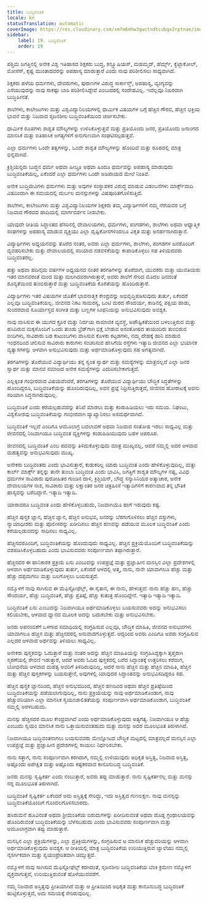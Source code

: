 ```yaml
---
title: ಬುದ್ಧಿವಂತಿಕೆ
locale: kn
statusTranslation: automatic
coverImage: https://res.cloudinary.com/xmfm6mhw3gwctndtcubgx2rptnae/image/upload/v1740337243/small_cover_educacion_fundamental_a051170f1c.webp
sidebar:
    label: 19. ಬುದ್ಧಿವಂತಿಕೆ
    order: 19
---
```

ಪಶ್ಚಿಮ ಜಗತ್ತಿನಲ್ಲಿ ಅನೇಕ ವಿಶ್ವ ಇತಿಹಾಸದ ಶಿಕ್ಷಕರು ಬುದ್ಧ, ಕನ್ಫ್ಯೂಷಿಯಸ್, ಮಹಮ್ಮದ್, ಹೆರ್ಮ್ಸ್, ಕ್ವೆಟ್ಜಾಕೋಲ್, ಮೋಸೆಸ್, ಕೃಷ್ಣ ಮುಂತಾದವರನ್ನು ಅಪಹಾಸ್ಯ ಮಾಡುತ್ತಾರೆ ಎಂದು ನಾವು ಪರಿಶೀಲಿಸಲು ಸಾಧ್ಯವಾಗಿದೆ.

ಶಿಕ್ಷಕರು ಹಳೆಯ ಧರ್ಮಗಳು, ದೇವರುಗಳು, ಪುರಾಣಗಳ ವಿರುದ್ಧ ಸಾರ್ಕಾಸ್ಮ್, ಅಪಹಾಸ್ಯ, ವ್ಯಂಗ್ಯವನ್ನು ಎಸೆಯುವುದನ್ನು ನಾವು ಸಾಕಷ್ಟು ಬಾರಿ ಪರಿಶೀಲಿಸಿದ್ದೇವೆ ಎಂಬುದರಲ್ಲಿ ಸಂದೇಹವಿಲ್ಲ. ಇವೆಲ್ಲವೂ ನಿಖರವಾಗಿ ಬುದ್ಧಿಹೀನತೆ.

ಶಾಲೆಗಳು, ಕಾಲೇಜುಗಳು ಮತ್ತು ವಿಶ್ವವಿದ್ಯಾನಿಲಯಗಳಲ್ಲಿ ಧಾರ್ಮಿಕ ವಿಷಯಗಳ ಬಗ್ಗೆ ಹೆಚ್ಚಿನ ಗೌರವ, ಹೆಚ್ಚಿನ ಭಕ್ತಿಯ ಭಾವನೆ ಮತ್ತು ನಿಜವಾದ ಸೃಜನಶೀಲ ಬುದ್ಧಿವಂತಿಕೆಯಿಂದ ಚರ್ಚಿಸಬೇಕು.

ಧಾರ್ಮಿಕ ರೂಪಗಳು ಶಾಶ್ವತ ಮೌಲ್ಯಗಳನ್ನು ಉಳಿಸಿಕೊಳ್ಳುತ್ತವೆ ಮತ್ತು ಪ್ರತಿಯೊಂದು ಜನರ, ಪ್ರತಿಯೊಂದು ಜನಾಂಗದ ಮಾನಸಿಕ ಮತ್ತು ಐತಿಹಾಸಿಕ ಅಗತ್ಯಗಳಿಗೆ ಅನುಗುಣವಾಗಿ ಸಂಘಟಿಸಲ್ಪಡುತ್ತವೆ.

ಎಲ್ಲಾ ಧರ್ಮಗಳು ಒಂದೇ ತತ್ವಗಳನ್ನು, ಒಂದೇ ಶಾಶ್ವತ ಮೌಲ್ಯಗಳನ್ನು ಹೊಂದಿವೆ ಮತ್ತು ರೂಪದಲ್ಲಿ ಮಾತ್ರ ಭಿನ್ನವಾಗಿವೆ.

ಕ್ರಿಶ್ಚಿಯನ್ನರು ಬುದ್ಧನ ಧರ್ಮ ಅಥವಾ ಹೀಬ್ರೂ ಅಥವಾ ಹಿಂದೂ ಧರ್ಮವನ್ನು ಅಪಹಾಸ್ಯ ಮಾಡುವುದು ಬುದ್ಧಿವಂತಿಕೆಯಲ್ಲ, ಏಕೆಂದರೆ ಎಲ್ಲಾ ಧರ್ಮಗಳು ಒಂದೇ ಅಡಿಪಾಯದ ಮೇಲೆ ನಿಂತಿವೆ.

ಅನೇಕ ಬುದ್ಧಿಜೀವಿಗಳು ಧರ್ಮಗಳು ಮತ್ತು ಅವುಗಳ ಸಂಸ್ಥಾಪಕರ ವಿರುದ್ಧ ಮಾಡುವ ವಿಡಂಬನೆಗಳು ಮಾರ್ಕ್ಸ್‌ವಾದಿ ವಿಷದಿಂದಾಗಿ ಈ ಸಮಯದಲ್ಲಿ ದುರ್ಬಲ ಮನಸ್ಸುಗಳನ್ನು ವಿಷಪೂರಿತಗೊಳಿಸುತ್ತಿದೆ.

ಶಾಲೆಗಳು, ಕಾಲೇಜುಗಳು ಮತ್ತು ವಿಶ್ವವಿದ್ಯಾನಿಲಯಗಳ ಶಿಕ್ಷಕರು ತಮ್ಮ ವಿದ್ಯಾರ್ಥಿಗಳಿಗೆ ನಮ್ಮ ನೆರೆಯವರ ಬಗ್ಗೆ ನಿಜವಾದ ಗೌರವದ ಹಾದಿಯಲ್ಲಿ ಮಾರ್ಗದರ್ಶನ ನೀಡಬೇಕು.

ಯಾವುದೇ ರೀತಿಯ ಸಿದ್ಧಾಂತದ ಹೆಸರಿನಲ್ಲಿ ದೇವಾಲಯಗಳು, ಧರ್ಮಗಳು, ಪಂಗಡಗಳು, ಶಾಲೆಗಳು ಅಥವಾ ಆಧ್ಯಾತ್ಮಿಕ ಸಂಘಗಳನ್ನು ಅಪಹಾಸ್ಯ ಮಾಡುವ ವ್ಯಕ್ತಿಯು ಎಲ್ಲಾ ದೃಷ್ಟಿಕೋನಗಳಿಂದಲೂ ವಿಕೃತ ಮತ್ತು ಅನರ್ಹನಾಗಿರುತ್ತಾನೆ.

ವಿದ್ಯಾರ್ಥಿಗಳು ಅಧ್ಯಯನವನ್ನು ತೊರೆದ ನಂತರ, ಅವರು ಎಲ್ಲಾ ಧರ್ಮಗಳು, ಶಾಲೆಗಳು, ಪಂಗಡಗಳ ಜನರೊಂದಿಗೆ ವ್ಯವಹರಿಸಬೇಕು ಮತ್ತು ದೇವಾಲಯದಲ್ಲಿ ಸರಿಯಾದ ನಡವಳಿಕೆಯನ್ನು ಕಾಪಾಡಿಕೊಳ್ಳಲು ಸಹ ತಿಳಿಯದವರು ಬುದ್ಧಿವಂತರಲ್ಲ.

ಹತ್ತು ಅಥವಾ ಹದಿನೈದು ವರ್ಷಗಳ ಅಧ್ಯಯನದ ನಂತರ ತರಗತಿಗಳನ್ನು ತೊರೆದಾಗ, ಯುವಕರು ಮತ್ತು ಯುವತಿಯರು ಇತರ ಮಾನವರಂತೆ ಮಂದ ಮತ್ತು ಮಲಗಿದವರಾಗಿರುತ್ತಾರೆ, ಅವರು ಶಾಲೆಗೆ ಸೇರಿದ ಮೊದಲ ದಿನದಂತೆ ಶೂನ್ಯತೆಯಿಂದ ತುಂಬಿರುತ್ತಾರೆ ಮತ್ತು ಬುದ್ಧಿವಂತಿಕೆಯ ಕೊರತೆಯನ್ನು ಹೊಂದಿರುತ್ತಾರೆ.

ವಿದ್ಯಾರ್ಥಿಗಳು ಇತರ ವಿಷಯಗಳ ಜೊತೆಗೆ ಭಾವನಾತ್ಮಕ ಕೇಂದ್ರವನ್ನು ಅಭಿವೃದ್ಧಿಪಡಿಸುವುದು ತುರ್ತು, ಏಕೆಂದರೆ ಎಲ್ಲವೂ ಬುದ್ಧಿವಂತಿಕೆಯಲ್ಲ. ಜೀವನದ ನಿಕಟ ಸಾಮರಸ್ಯ, ಒಂಟಿ ಮರದ ಸೌಂದರ್ಯ, ಕಾಡಿನಲ್ಲಿ ಪಕ್ಷಿಯ ಹಾಡು, ಸುಂದರವಾದ ಸೂರ್ಯಾಸ್ತದ ಸಂಗೀತ ಮತ್ತು ಬಣ್ಣಗಳ ಸಿಂಫನಿಯನ್ನು ಅನುಭವಿಸುವುದು ಅವಶ್ಯಕ.

ನಾವು ವಾಸಿಸುವ ಈ ಯುಗದ ಕ್ರೂರ ಮತ್ತು ನಿರ್ದಯ ಸಾಮಾಜಿಕ ವ್ಯವಸ್ಥೆ, ಅಪೌಷ್ಟಿಕತೆಯಿಂದ ಬಳಲುತ್ತಿರುವ ಮತ್ತು ಹಸಿದಿರುವ ಮಕ್ಕಳೊಂದಿಗೆ ಒಂದು ತುಂಡು ಬ್ರೆಡ್‌ಗಾಗಿ ಭಿಕ್ಷೆ ಬೇಡುವ ಅಸಂತೋಷದ ತಾಯಂದಿರು ತುಂಬಿರುವ ಬೀದಿಗಳು, ಸಾವಿರಾರು ಬಡ ಕುಟುಂಬಗಳು ವಾಸಿಸುವ ಕೊಳಕು ಕಟ್ಟಡಗಳು, ನಮ್ಮ ದೇಹಕ್ಕೆ ಹಾನಿ ಮಾಡುವ ಇಂಧನದಿಂದ ಚಲಿಸುವ ಸಾವಿರಾರು ಕಾರುಗಳು ಸಂಚರಿಸುವ ಹೇಸಿಗೆಯ ರಸ್ತೆಗಳು ಇತ್ಯಾದಿ ಜೀವನದ ಎಲ್ಲಾ ಭಯಾನಕ ವ್ಯತ್ಯಾಸಗಳನ್ನು ಆಳವಾಗಿ ಅನುಭವಿಸುವುದು ಮತ್ತು ಅರ್ಥಮಾಡಿಕೊಳ್ಳುವುದು ಸಹ ಅಗತ್ಯವಾಗಿದೆ.

ತರಗತಿಗಳನ್ನು ತೊರೆಯುವ ವಿದ್ಯಾರ್ಥಿಯು ತನ್ನ ಸ್ವಂತ ಸ್ವಾರ್ಥ ಮತ್ತು ಸಮಸ್ಯೆಗಳನ್ನು ಮಾತ್ರವಲ್ಲದೆ ಎಲ್ಲಾ ಜನರ ಸ್ವಾರ್ಥ ಮತ್ತು ಮಾನವ ಸಮಾಜದ ಅನೇಕ ಸಮಸ್ಯೆಗಳನ್ನು ಎದುರಿಸಬೇಕಾಗುತ್ತದೆ.

ಎಲ್ಲಕ್ಕಿಂತ ಗಂಭೀರವಾದ ವಿಷಯವೆಂದರೆ, ತರಗತಿಗಳನ್ನು ತೊರೆಯುವ ವಿದ್ಯಾರ್ಥಿಯು ಬೌದ್ಧಿಕ ಸಿದ್ಧತೆಗಳನ್ನು ಹೊಂದಿದ್ದರೂ, ಬುದ್ಧಿವಂತಿಕೆಯನ್ನು ಹೊಂದಿರುವುದಿಲ್ಲ, ಅವನ ಪ್ರಜ್ಞೆ ನಿದ್ರಿಸುತ್ತಿರುತ್ತದೆ, ಜೀವನದ ಹೋರಾಟಕ್ಕೆ ಅವನು ಸರಿಯಾಗಿ ಸಿದ್ಧನಾಗಿರುವುದಿಲ್ಲ.

ಬುದ್ಧಿವಂತಿಕೆ ಎಂದು ಕರೆಯಲ್ಪಡುವದನ್ನು ತನಿಖೆ ಮಾಡಲು ಮತ್ತು ಕಂಡುಹಿಡಿಯಲು ಇದು ಸಮಯ. ನಿಘಂಟು, ವಿಶ್ವಕೋಶವು ಬುದ್ಧಿವಂತಿಕೆಯನ್ನು ಗಂಭೀರವಾಗಿ ವ್ಯಾಖ್ಯಾನಿಸಲು ಅಸಮರ್ಥವಾಗಿದೆ.

ಬುದ್ಧಿವಂತಿಕೆ ಇಲ್ಲದೆ ಎಂದಿಗೂ ಆಮೂಲಾಗ್ರ ಬದಲಾವಣೆ ಅಥವಾ ನಿಜವಾದ ಸಂತೋಷ ಇರಲು ಸಾಧ್ಯವಿಲ್ಲ ಮತ್ತು ಜೀವನದಲ್ಲಿ ನಿಜವಾಗಿಯೂ ಬುದ್ಧಿವಂತ ವ್ಯಕ್ತಿಗಳನ್ನು ಕಂಡುಹಿಡಿಯುವುದು ಬಹಳ ಅಪರೂಪ.

ಜೀವನದಲ್ಲಿ ಬುದ್ಧಿವಂತಿಕೆ ಎಂಬ ಪದವನ್ನು ತಿಳಿದುಕೊಳ್ಳುವುದು ಮಾತ್ರ ಮುಖ್ಯವಲ್ಲ, ಆದರೆ ನಮ್ಮಲ್ಲಿ ಅದರ ಆಳವಾದ ಮಹತ್ವವನ್ನು ಅನುಭವಿಸುವುದು ಮುಖ್ಯ.

ಅನೇಕರು ಬುದ್ಧಿವಂತರು ಎಂದು ಭಾವಿಸುತ್ತಾರೆ, ಕುಡುಕರಿಲ್ಲ ಯಾರು ಬುದ್ಧಿವಂತ ಎಂದು ಹೇಳಿಕೊಳ್ಳುವುದಿಲ್ಲ, ಮತ್ತು ಕಾರ್ಲ್ ಮಾರ್ಕ್ಸ್ ತನ್ನನ್ನು ತಾನೇ ತುಂಬಾ ಬುದ್ಧಿವಂತ ಎಂದು ಭಾವಿಸಿ, ಜಗತ್ತಿಗೆ ಶಾಶ್ವತ ಮೌಲ್ಯಗಳ ನಷ್ಟ, ವಿವಿಧ ಧರ್ಮಗಳ ಸಾವಿರಾರು ಪುರೋಹಿತರ ಗುಂಡಿನ ದಾಳಿ, ಕ್ರಿಶ್ಚಿಯನ್, ಬೌದ್ಧ ಸನ್ಯಾಸಿನಿಯರ ಅತ್ಯಾಚಾರ, ಅನೇಕ ದೇವಾಲಯಗಳ ನಾಶ, ಸಾವಿರಾರು ಮತ್ತು ಲಕ್ಷಾಂತರ ಜನರ ಚಿತ್ರಹಿಂಸೆ ಇತ್ಯಾದಿಗಳಿಗೆ ಕಾರಣವಾದ ತನ್ನ ಭೌತಿಕ ಹಾಸ್ಯವನ್ನು ಬರೆದಿದ್ದಾನೆ. ಇತ್ಯಾದಿ ಇತ್ಯಾದಿ.

ಯಾರಾದರೂ ಬುದ್ಧಿವಂತ ಎಂದು ಹೇಳಿಕೊಳ್ಳಬಹುದು, ನಿಜವಾಗಿಯೂ ಹಾಗೆ ಇರುವುದು ಕಷ್ಟ.

ಹೆಚ್ಚಿನ ಪುಸ್ತಕ ಜ್ಞಾನ, ಹೆಚ್ಚಿನ ಜ್ಞಾನ, ಹೆಚ್ಚಿನ ಅನುಭವ, ಜನರನ್ನು ಬೆರಗುಗೊಳಿಸಲು ಹೆಚ್ಚಿನ ವಸ್ತುಗಳು, ನ್ಯಾಯಾಧೀಶರು ಮತ್ತು ಪೊಲೀಸರನ್ನು ಖರೀದಿಸಲು ಹೆಚ್ಚಿನ ಹಣವನ್ನು ಪಡೆಯುವ ಮೂಲಕ ಬುದ್ಧಿವಂತಿಕೆ ಎಂದು ಕರೆಯಲ್ಪಡುವದನ್ನು ಸಾಧಿಸಲು ಸಾಧ್ಯವಿಲ್ಲ.

ಹೆಚ್ಚಿನದರೊಂದಿಗೆ, ಬುದ್ಧಿವಂತಿಕೆಯನ್ನು ಹೊಂದುವುದು ಸಾಧ್ಯವಿಲ್ಲ. ಹೆಚ್ಚಿನ ಪ್ರಕ್ರಿಯೆಯೊಂದಿಗೆ ಬುದ್ಧಿವಂತಿಕೆಯನ್ನು ವಶಪಡಿಸಿಕೊಳ್ಳಬಹುದು ಎಂದು ಭಾವಿಸುವವರು ಸಂಪೂರ್ಣವಾಗಿ ತಪ್ಪಾಗಿರುತ್ತಾರೆ.

ಹೆಚ್ಚಿನದರ ಈ ಹಾನಿಕಾರಕ ಪ್ರಕ್ರಿಯೆ ಏನು ಎಂಬುದನ್ನು ಉಪಪ್ರಜ್ಞೆ ಮತ್ತು ಪ್ರಜ್ಞಾಹೀನ ಮನಸ್ಸಿನ ಎಲ್ಲಾ ಪ್ರದೇಶಗಳಲ್ಲಿ ಆಳವಾಗಿ ಅರ್ಥಮಾಡಿಕೊಳ್ಳುವುದು ತುರ್ತು, ಏಕೆಂದರೆ ಆಳದಲ್ಲಿ ಆತ್ಮ, ನಾನು, ನಾನೇ ಯಾವಾಗಲೂ ಹೆಚ್ಚು ಮತ್ತು ಹೆಚ್ಚು ದಪ್ಪವಾಗಲು ಮತ್ತು ಬಲಗೊಳ್ಳಲು ಬಯಸುತ್ತದೆ.

ನಮ್ಮೊಳಗೆ ನಾವು ಸಾಗಿಸುವ ಈ ಮೆಫಿಸ್ಟೋಫೆಲ್ಸ್, ಈ ಸೈತಾನ, ಈ ನಾನು, ಹೇಳುತ್ತದೆ: ನಾನು ಹೆಚ್ಚು ಹಣ, ಹೆಚ್ಚು ಸೌಂದರ್ಯ, ಹೆಚ್ಚು ಬುದ್ಧಿವಂತಿಕೆ, ಹೆಚ್ಚು ಪ್ರತಿಷ್ಠೆ, ಹೆಚ್ಚು ಕುತಂತ್ರ ಹೊಂದಿದ್ದೇನೆ. ಇತ್ಯಾದಿ ಇತ್ಯಾದಿ ಇತ್ಯಾದಿ.

ಬುದ್ಧಿವಂತಿಕೆ ಏನು ಎಂಬುದನ್ನು ನಿಜವಾಗಿಯೂ ಅರ್ಥಮಾಡಿಕೊಳ್ಳಲು ಬಯಸುವವರು ಅದನ್ನು ಅನುಭವಿಸಲು ಕಲಿಯಬೇಕು, ಆಳವಾದ ಧ್ಯಾನದ ಮೂಲಕ ಅದನ್ನು ಬದುಕಬೇಕು ಮತ್ತು ಅನುಭವಿಸಬೇಕು.

ಜನರು ಅಪನಂಬಿಕೆಗೆ ಒಳಗಾದ ಸಮಾಧಿಯಲ್ಲಿ ಸಂಗ್ರಹಿಸುವ ಎಲ್ಲವೂ, ಬೌದ್ಧಿಕ ಮಾಹಿತಿ, ಜೀವನದ ಅನುಭವಗಳು ಯಾವಾಗಲೂ ಹೆಚ್ಚಿನ ಮತ್ತು ಹೆಚ್ಚಿನದರಲ್ಲಿ ಅನುವಾದಗೊಳ್ಳುತ್ತದೆ. ಆದ್ದರಿಂದ ಅವರು ಎಂದಿಗೂ ಅವರು ಸಂಗ್ರಹಿಸುವ ಎಲ್ಲದರ ಆಳವಾದ ಅರ್ಥವನ್ನು ತಿಳಿಯಲು ಸಾಧ್ಯವಿಲ್ಲ.

ಅನೇಕರು ಪುಸ್ತಕವನ್ನು ಓದುತ್ತಾರೆ ಮತ್ತು ನಂತರ ಅದನ್ನು ಹೆಚ್ಚಿನ ಮಾಹಿತಿಯನ್ನು ಸಂಗ್ರಹಿಸಿದ್ದಕ್ಕಾಗಿ ತೃಪ್ತರಾಗಿ ಸ್ಮರಣೆಯಲ್ಲಿ ಠೇವಣಿ ಇಡುತ್ತಾರೆ, ಆದರೆ ಅವರು ಓದಿದ ಪುಸ್ತಕದಲ್ಲಿ ಬರೆದ ಸಿದ್ಧಾಂತಕ್ಕೆ ಉತ್ತರಿಸಲು ಕರೆದಾಗ, ಬೋಧನೆಯ ಆಳವಾದ ಮಹತ್ವ ಅವರಿಗೆ ತಿಳಿದಿರುವುದಿಲ್ಲ, ಆದರೆ ನಾನು ಹೆಚ್ಚಿನ ಮತ್ತು ಹೆಚ್ಚಿನ ಮಾಹಿತಿ, ಹೆಚ್ಚಿನ ಮತ್ತು ಹೆಚ್ಚಿನ ಪುಸ್ತಕಗಳನ್ನು ಬಯಸುತ್ತೇನೆ, ಅವುಗಳಲ್ಲಿ ಯಾವುದರ ಸಿದ್ಧಾಂತವನ್ನು ಅನುಭವಿಸದಿದ್ದರೂ ಸಹ.

ಹೆಚ್ಚಿನ ಪುಸ್ತಕ ಜ್ಞಾನದಿಂದ, ಹೆಚ್ಚಿನ ಅನುಭವದಿಂದ, ಹೆಚ್ಚಿನ ಹಣದಿಂದ ಅಥವಾ ಹೆಚ್ಚಿನ ಪ್ರತಿಷ್ಠೆಯಿಂದ ಬುದ್ಧಿವಂತಿಕೆಯನ್ನು ಪಡೆಯಲಾಗುವುದಿಲ್ಲ, ನಾನು ಪ್ರಕ್ರಿಯೆಯನ್ನು ನಾವು ಅರ್ಥಮಾಡಿಕೊಂಡಾಗ, ನಾವು ಹೆಚ್ಚುವರಿಯಾಗಿ ಎಲ್ಲಾ ಮಾನಸಿಕ ಸ್ವಯಂಚಾಲಿತತೆಯನ್ನು ಸಂಪೂರ್ಣವಾಗಿ ಅರ್ಥಮಾಡಿಕೊಂಡಾಗ, ಬುದ್ಧಿವಂತಿಕೆ ನಮ್ಮಲ್ಲಿ ಅರಳಬಹುದು.

ಮನಸ್ಸು ಹೆಚ್ಚಿನದರ ಮೂಲ ಕೇಂದ್ರವಾಗಿದೆ ಎಂದು ಅರ್ಥಮಾಡಿಕೊಳ್ಳುವುದು ಅತ್ಯಗತ್ಯ. ನಿಜವಾಗಿಯೂ ಆ ಹೆಚ್ಚು ಎಂಬುದು ಸ್ವಯಂ ಮಾನಸಿಕ ನಾನು ಒತ್ತಾಯಿಸುವಂತಹುದು ಮತ್ತು ಮನಸ್ಸು ಅದರ ಮೂಲಭೂತ ತಿರುಳಾಗಿದೆ.

ನಿಜವಾಗಿಯೂ ಬುದ್ಧಿವಂತನಾಗಲು ಬಯಸುವವರು ಮೇಲ್ನೋಟದ ಬೌದ್ಧಿಕ ಮಟ್ಟದಲ್ಲಿ ಮಾತ್ರವಲ್ಲದೆ ಮನಸ್ಸಿನ ಎಲ್ಲಾ ಉಪಪ್ರಜ್ಞೆ ಮತ್ತು ಪ್ರಜ್ಞಾಹೀನ ಪ್ರದೇಶಗಳಲ್ಲಿ ಸಾಯಲು ನಿರ್ಧರಿಸಬೇಕು.

ನಾನು ಸತ್ತಾಗ, ನಾನು ಸಂಪೂರ್ಣವಾಗಿ ಕರಗಿದಾಗ, ನಮ್ಮಲ್ಲಿ ಉಳಿಯುವುದು ಅಧಿಕೃತ ಅಸ್ತಿತ್ವ, ನಿಜವಾದ ಅಸ್ತಿತ್ವ, ಅಷ್ಟೊಂದು ಅಪೇಕ್ಷಿತ ಮತ್ತು ಅಷ್ಟೊಂದು ಕಷ್ಟಕರವಾದ ಕಾನೂನುಬದ್ಧ ಬುದ್ಧಿವಂತಿಕೆ.

ಜನರು ಮನಸ್ಸು ಸೃಷ್ಟಿಕರ್ತ ಎಂದು ನಂಬುತ್ತಾರೆ, ಅವರು ತಪ್ಪು ಮಾಡುತ್ತಾರೆ. ನಾನು ಸೃಷ್ಟಿಕರ್ತನಲ್ಲ ಮತ್ತು ಮನಸ್ಸು ನನ್ನ ಮೂಲಭೂತ ತಿರುಳಾಗಿದೆ.

ಬುದ್ಧಿವಂತಿಕೆ ಸೃಷ್ಟಿಕರ್ತ ಏಕೆಂದರೆ ಅದು ಅಸ್ತಿತ್ವಕ್ಕೆ ಸೇರಿದ್ದು, ಇದು ಅಸ್ತಿತ್ವದ ಗುಣಲಕ್ಷಣ. ನಾವು ಮನಸ್ಸನ್ನು ಬುದ್ಧಿವಂತಿಕೆಯೊಂದಿಗೆ ಗೊಂದಲಗೊಳಿಸಬಾರದು.

ಹಸಿರುಮನೆ ಹೂವಿನಂತೆ ಅಥವಾ ಶ್ರೀಮಂತಿಕೆಯ ಬಿರುದುಗಳನ್ನು ಖರೀದಿಸುವಂತೆ ಅಥವಾ ದೊಡ್ಡ ಗ್ರಂಥಾಲಯವನ್ನು ಹೊಂದಿರುವಂತೆ ಬುದ್ಧಿವಂತಿಕೆಯನ್ನು ಬೆಳೆಸಬಹುದು ಎಂದು ಭಾವಿಸುವವರು ಸಂಪೂರ್ಣವಾಗಿ ಮತ್ತು ಆಮೂಲಾಗ್ರವಾಗಿ ತಪ್ಪು ಮಾಡುತ್ತಾರೆ.

ಮನಸ್ಸಿನ ಎಲ್ಲಾ ಪ್ರಕ್ರಿಯೆಗಳನ್ನು, ಎಲ್ಲಾ ಪ್ರತಿಕ್ರಿಯೆಗಳನ್ನು, ಸಂಗ್ರಹಿಸುವ ಆ ಮಾನಸಿಕ ಹೆಚ್ಚುವರಿಯನ್ನು ಆಳವಾಗಿ ಅರ್ಥಮಾಡಿಕೊಳ್ಳುವುದು ಅವಶ್ಯಕ. ಆ ರೀತಿಯಲ್ಲಿ ಮಾತ್ರ ಬುದ್ಧಿವಂತಿಕೆಯ ಉರಿಯುತ್ತಿರುವ ಜ್ವಾಲೆಯು ನಮ್ಮಲ್ಲಿ ನೈಸರ್ಗಿಕವಾಗಿ ಮತ್ತು ಸ್ವಯಂಪ್ರೇರಿತವಾಗಿ ಚಿಮ್ಮುತ್ತದೆ.

ನಮ್ಮೊಳಗೆ ನಾವು ಸಾಗಿಸುವ ಮೆಫಿಸ್ಟೋಫೆಲ್ಸ್ ಕರಗಿದಂತೆ, ಸೃಜನಶೀಲ ಬುದ್ಧಿವಂತಿಕೆಯ ಬೆಂಕಿ ಕ್ರಮೇಣ ನಮ್ಮೊಳಗೆ ವ್ಯಕ್ತವಾಗುತ್ತದೆ, ಉರಿಯುತ್ತಿರುವಂತೆ ಹೊಳೆಯುವವರೆಗೆ.

ನಮ್ಮ ನಿಜವಾದ ಅಸ್ತಿತ್ವವು ಪ್ರೀತಿಯಾಗಿದೆ ಮತ್ತು ಆ ಪ್ರೀತಿಯಿಂದ ಅಧಿಕೃತ ಮತ್ತು ಕಾನೂನುಬದ್ಧ ಬುದ್ಧಿವಂತಿಕೆ ಹುಟ್ಟಿಕೊಳ್ಳುತ್ತದೆ, ಅದು ಸಮಯಕ್ಕೆ ಸೇರಿರುವುದಿಲ್ಲ.
